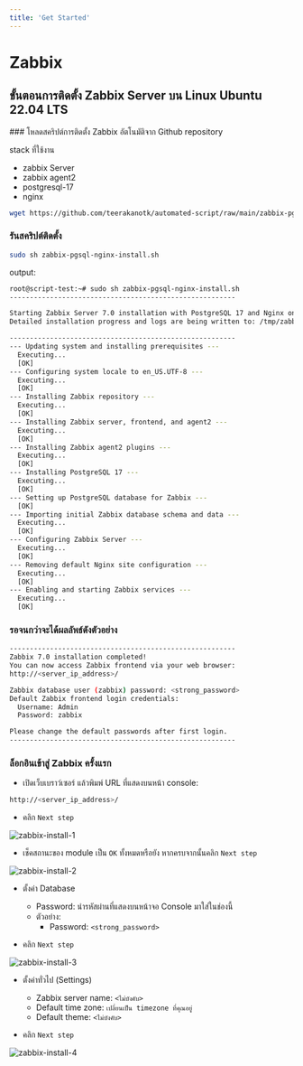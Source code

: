 ```yaml
---
title: 'Get Started'
---
```



# Zabbix

## ขั้นตอนการติดตั้ง Zabbix Server บน Linux Ubuntu 22.04 LTS

<Steps>
### โหลดสคริปต์การติดตั้ง Zabbix อัตโนมัติจาก Github repository

stack ที่ใช้งาน
- zabbix Server
- zabbix agent2
- postgresql-17
- nginx

```bash copy
wget https://github.com/teerakanotk/automated-script/raw/main/zabbix-pgsql-nginx-install.sh
```

### รันสคริปต์ติดตั้ง

```bash copy
sudo sh zabbix-pgsql-nginx-install.sh
```

output:

```bash
root@script-test:~# sudo sh zabbix-pgsql-nginx-install.sh
--------------------------------------------------------

Starting Zabbix Server 7.0 installation with PostgreSQL 17 and Nginx on Ubuntu...
Detailed installation progress and logs are being written to: /tmp/zabbix_install_<date_time>.log

--------------------------------------------------------
--- Updating system and installing prerequisites ---
  Executing...
  [OK]
--- Configuring system locale to en_US.UTF-8 ---
  Executing...
  [OK]
--- Installing Zabbix repository ---
  Executing...
  [OK]
--- Installing Zabbix server, frontend, and agent2 ---
  Executing...
  [OK]
--- Installing Zabbix agent2 plugins ---
  Executing...
  [OK]
--- Installing PostgreSQL 17 ---
  Executing...
  [OK]
--- Setting up PostgreSQL database for Zabbix ---
  [OK]
--- Importing initial Zabbix database schema and data ---
  Executing...
  [OK]
--- Configuring Zabbix Server ---
  Executing...
  [OK]
--- Removing default Nginx site configuration ---
  Executing...
  [OK]
--- Enabling and starting Zabbix services ---
  Executing...
  [OK]
```

### รอจนกว่าจะได้ผลลัพธ์ดังตัวอย่าง

```bash
--------------------------------------------------------
Zabbix 7.0 installation completed!
You can now access Zabbix frontend via your web browser:
http://<server_ip_address>/

Zabbix database user (zabbix) password: <strong_password>
Default Zabbix frontend login credentials:
  Username: Admin
  Password: zabbix

Please change the default passwords after first login.
--------------------------------------------------------
```

### ล็อกอินเข้าสู่ Zabbix ครั้งแรก

- เปิดเว็บเบราว์เซอร์ แล้วพิมพ์ URL ที่แสดงบนหน้า console:

```bash copy
http://<server_ip_address>/
```

- คลิก `Next step`

![zabbix-install-1](/server/zabbix/zabbix-install-1.png)

- เช็คสถานะของ module เป็น `OK` ทั้งหมดหรือยัง หากครบจากนั้นคลิก `Next step`

![zabbix-install-2](/server/zabbix/zabbix-install-2.png)

- ตั้งค่า Database
    - Password: นำรหัสผ่านที่แสดงบนหน้าจอ Console มาใส่ในช่องนี้
    - ตัวอย่าง: 
        - Password: `<strong_password>`

- คลิก `Next step`

![zabbix-install-3](/server/zabbix/zabbix-install-3.png)

- ตั้งค่าทั่วไป (Settings)

    - Zabbix server name: `<ไม่บังคับ>`
    - Default time zone: `เปลี่ยนเป็น timezone ที่คุณอยู่`
    - Default theme: `<ไม่บังคับ>`

- คลิก `Next step`

![zabbix-install-4](/server/zabbix/zabbix-install-4.png)
</Steps>